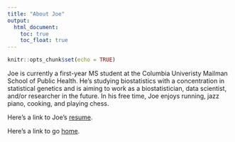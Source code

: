 ```yaml
---
title: "About Joe"
output: 
  html_document:
    toc: true
    toc_float: true
---
```


```r
knitr::opts_chunk$set(echo = TRUE)
```

Joe is currently a first-year MS student at the Columbia Univeristy Mailman School of Public Health. He's studying biostatistics with a concentration in statistical genetics and is aiming to work as a biostatistician, data scientist, and/or researcher in the future. In his free time, Joe enjoys running, jazz piano, cooking, and playing chess. 

Here's a link to Joe's [resume](https://docs.google.com/document/d/1ZiX1AcgGnHAiknLl9AM79CGySNFZHAz0/edit). 

Here's a link to go [home](index.html).
